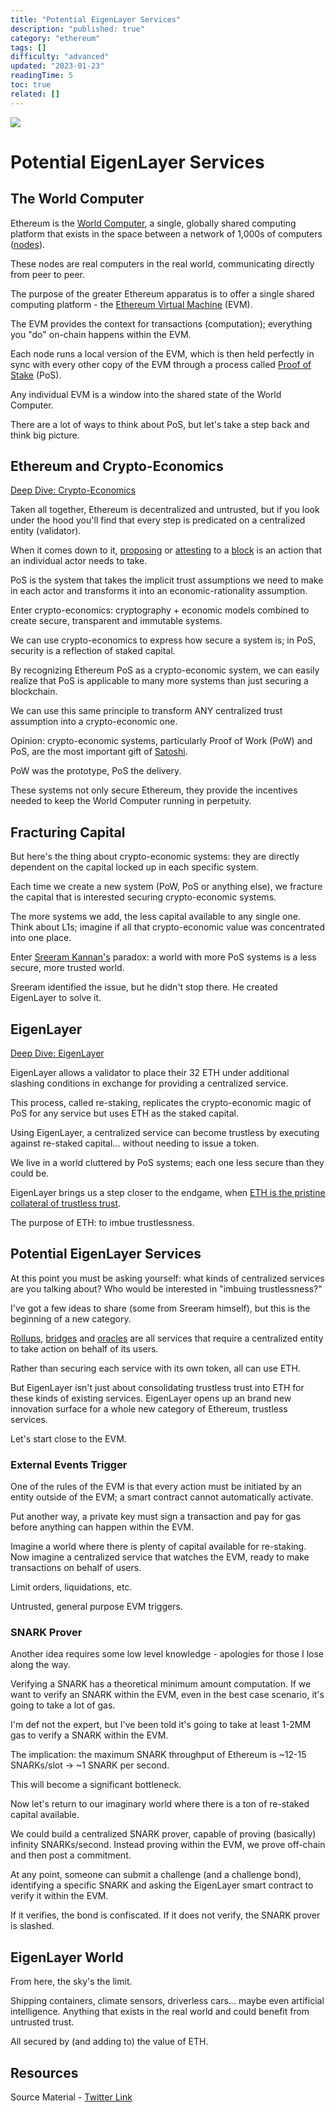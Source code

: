 ```yaml
---
title: "Potential EigenLayer Services"
description: "published: true"
category: "ethereum"
tags: []
difficulty: "advanced"
updated: "2023-01-23"
readingTime: 5
toc: true
related: []
---
```


![](/images/services-banner.png)

# Potential EigenLayer Services

## The World Computer

Ethereum is the [World Computer](https://inevitableeth.com/home/ethereum/world-computer), a single, globally shared computing platform that exists in the space between a network of 1,000s of computers ([nodes](https://inevitableeth.com/home/ethereum/node)). 

These nodes are real computers in the real world, communicating directly from peer to peer. 

The purpose of the greater Ethereum apparatus is to offer a single shared computing platform - the [Ethereum Virtual Machine](https://inevitableeth.com/home/ethereum/evm) (EVM).

The EVM provides the context for transactions (computation); everything you "do" on-chain happens within the EVM.

Each node runs a local version of the EVM, which is then held perfectly in sync with every other copy of the EVM through a process called [Proof of Stake](https://inevitableeth.com/home/ethereum/pos) (PoS).

Any individual EVM is a window into the shared state of the World Computer.

There are a lot of ways to think about PoS, but let's take a step back and think big picture.

## Ethereum and Crypto-Economics

[Deep Dive: Crypto-Economics](/concepts/crypto-economics)

Taken all together, Ethereum is decentralized and untrusted, but if you look under the hood you'll find that every step is predicated on a centralized entity (validator).

When it comes down to it, [proposing](/ethereum/block-proposal) or [attesting](/ethereum/attestation) to a [block](/ethereum/block) is an action that an individual actor needs to take.

PoS is the system that takes the implicit trust assumptions we need to make in each actor and transforms it into an economic-rationality assumption.

Enter crypto-economics: cryptography + economic models combined to create secure, transparent and immutable systems.

We can use crypto-economics to express how secure a system is; in PoS, security is a reflection of staked capital.

By recognizing Ethereum PoS as a crypto-economic system, we can easily realize that PoS is applicable to many more systems than just securing a blockchain.

We can use this same principle to transform ANY centralized trust assumption into a crypto-economic one.

Opinion: crypto-economic systems, particularly Proof of Work (PoW) and PoS, are the most important gift of [Satoshi](https://en.wikipedia.org/wiki/Satoshi_Nakamoto). 

PoW was the prototype, PoS the delivery.

These systems not only secure Ethereum, they provide the incentives needed to keep the World Computer running in perpetuity.

## Fracturing Capital

But here's the thing about crypto-economic systems: they are directly dependent on the capital locked up in each specific system.

Each time we create a new system (PoW, PoS or anything else), we fracture the capital that is interested securing crypto-economic systems.

The more systems we add, the less capital available to any single one. Think about L1s; imagine if all that crypto-economic value was concentrated into one place.

Enter [Sreeram Kannan's](https://twitter.com/sreeramkannan) paradox: a world with more PoS systems is a less secure, more trusted world.

Sreeram identified the issue, but he didn't stop there. He created EigenLayer to solve it.

## EigenLayer

[Deep Dive: EigenLayer](/ethereum/eigenlayer)

EigenLayer allows a validator to place their 32 ETH under additional slashing conditions in exchange for providing a centralized service.

This process, called re-staking, replicates the crypto-economic magic of PoS for any service but uses ETH as the staked capital.

Using EigenLayer, a centralized service can become trustless by executing against re-staked capital... without needing to issue a token.

We live in a world cluttered by PoS systems; each one less secure than they could be.

EigenLayer brings us a step closer to the endgame, when [ETH is the pristine collateral of trustless trust](/ethereum/trustless-trust).

The purpose of ETH: to imbue trustlessness.

## Potential EigenLayer Services

At this point you must be asking yourself: what kinds of centralized services are you talking about? Who would be interested in "imbuing trustlessness?"

I've got a few ideas to share (some from Sreeram himself), but this is the beginning of a new category.

[Rollups](/ethereum/execution), [bridges](/concepts/bridge) and [oracles](/concepts/oracle) are all services that require a centralized entity to take action on behalf of its users.

Rather than securing each service with its own token, all can use ETH.

But EigenLayer isn't just about consolidating trustless trust into ETH for these kinds of existing services. EigenLayer opens up an brand new innovation surface for a whole new category of Ethereum, trustless services.

Let's start close to the EVM.

### External Events Trigger

One of the rules of the EVM is that every action must be initiated by an entity outside of the EVM; a smart contract cannot automatically activate.

Put another way, a private key must sign a transaction and pay for gas before anything can happen within the EVM.

Imagine a world where there is plenty of capital available for re-staking. Now imagine a centralized service that watches the EVM, ready to make transactions on behalf of users.

Limit orders, liquidations, etc.

Untrusted, general purpose EVM triggers.

### SNARK Prover

Another idea requires some low level knowledge - apologies for those I lose along the way.

Verifying a SNARK has a theoretical minimum amount computation. If we want to verify an SNARK within the EVM, even in the best case scenario, it's going to take a lot of gas.

I'm def not the expert, but I've been told it's going to take at least 1-2MM gas to verify a SNARK within the EVM.

The implication: the maximum SNARK throughput of Ethereum is ~12-15 SNARKs/slot -> ~1 SNARK per second.

This will become a significant bottleneck.

Now let's return to our imaginary world where there is a ton of re-staked capital available.

We could build a centralized SNARK prover, capable of proving (basically) infinity SNARKs/second. Instead proving within the EVM, we prove off-chain and then post a commitment.

At any point, someone can submit a challenge (and a challenge bond), identifying a specific SNARK and asking the EigenLayer smart contract to verify it within the EVM.

If it verifies, the bond is confiscated. If it does not verify, the SNARK prover is slashed.

## EigenLayer World

From here, the sky's the limit.

Shipping containers, climate sensors, driverless cars... maybe even artificial intelligence. Anything that exists in the real world and could benefit from untrusted trust.

All secured by (and adding to) the value of ETH.

## Resources

Source Material - [Twitter Link](https://twitter.com/logarithmicrex/status/1617727903466422284)

